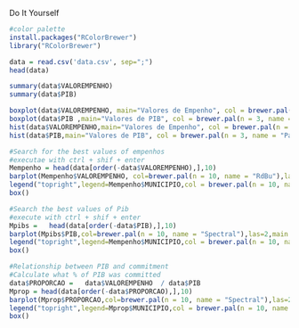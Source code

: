 Do It Yourself
```r
#color palette
install.packages("RColorBrewer")
library("RColorBrewer")
```


```r
data = read.csv('data.csv', sep=";")
head(data)
```


```r
summary(data$VALOREMPENHO)
summary(data$PIB)
```


```r
boxplot(data$VALOREMPENHO, main="Valores de Empenho", col = brewer.pal(n = 3, name = "Paired"), outline = F )
boxplot(data$PIB ,main="Valores de PIB", col = brewer.pal(n = 3, name = "Pastel1"), outline = F )
hist(data$VALOREMPENHO,main="Valores de Empenho", col = brewer.pal(n = 3, name = "Paired"))
hist(data$PIB,main="Valores de PIB", col = brewer.pal(n = 3, name = "Pastel1"), outline = F )
```


```r
#Search for the best values of empenhos
#executae with ctrl + shif + enter
Mempenho = head(data[order(-data$VALOREMPENHO),],10)
barplot(Mempenho$VALOREMPENHO, col=brewer.pal(n = 10, name = "RdBu"),las=2,main = "Maiores Empenhos")
legend("topright",legend=Mempenho$MUNICIPIO,col = brewer.pal(n = 10, name = "RdBu"), lty=1:2, cex=0.8, ncol = 2,lwd=4)
box()
```


```r
#Search the best values of Pib
#execute with ctrl + shif + enter
Mpibs =   head(data[order(-data$PIB),],10)
barplot(Mpibs$PIB,col=brewer.pal(n = 10, name = "Spectral"),las=2,main = "Maiores PIBS")
legend("topright",legend=Mempenho$MUNICIPIO,col = brewer.pal(n = 10, name = "Spectral"), lty=1:2, cex=0.8, ncol = 2,lwd=4)
box()
```


```r
#Relationship between PIB and commitment
#Calculate what % of PIB was committed
data$PROPORCAO =   data$VALOREMPENHO  / data$PIB 
Mprop = head(data[order(-data$PROPORCAO),],10)
barplot(Mprop$PROPORCAO,col=brewer.pal(n = 10, name = "Spectral"),las=2,main = "Maiores Gastos em Proporção ao PIB")
legend("topright",legend=Mprop$MUNICIPIO,col = brewer.pal(n = 10, name = "Spectral"), lty=1:2, cex=0.8, ncol = 2,lwd=4)
box()

```

